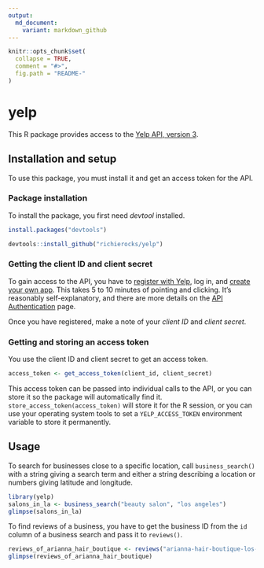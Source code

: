 ```yaml
---
output:
  md_document:
    variant: markdown_github
---
```


<!-- README.md is generated from README.Rmd. Please edit that file -->

```r
knitr::opts_chunk$set(
  collapse = TRUE,
  comment = "#>",
  fig.path = "README-"
)
```

# yelp

This R package provides access to the [Yelp API, version 3](https://www.yelp.com/developers/documentation/v3).

## Installation and setup

To use this package, you must install it and get an access token for the API.

### Package installation

To install the package, you first need *devtool* installed.

```r
install.packages("devtools")
```

```r
devtools::install_github("richierocks/yelp")
```

### Getting the client ID and client secret

To gain access to the API, you have to [register with Yelp](https://www.yelp.com/signup), log in, and [create your own app](https://www.yelp.com/developers/v3/manage_app). This takes 5 to 10 minutes of pointing and clicking. It's reasonably self-explanatory, and there are more details on the [API Authentication](https://www.yelp.com/developers/documentation/v3/authentication) page.

Once you have registered, make a note of your *client ID* and *client secret*.

### Getting and storing an access token

You use the client ID and client secret to get an access token.

```r
access_token <- get_access_token(client_id, client_secret)
```

This access token can be passed into individual calls to the API, or you can store it so the package will automatically find it. `store_access_token(access_token)` will store it for the R session, or you can use your operating system tools to set a `YELP_ACCESS_TOKEN` environment variable to store it permanently.

## Usage

To search for businesses close to a specific location, call `business_search()` with a string giving a search term and either a string describing a location or numbers giving latitude and longitude.

```r
library(yelp)
salons_in_la <- business_search("beauty salon", "los angeles")
glimpse(salons_in_la)
```

To find reviews of a business, you have to get the business ID from the `id` column of a business search and pass it to `reviews()`.

```r
reviews_of_arianna_hair_boutique <- reviews("arianna-hair-boutique-los-angeles")
glimpse(reviews_of_arianna_hair_boutique)
```



